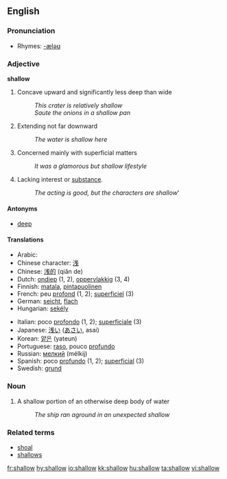 ==English==

===Pronunciation===
*Rhymes: [[Rhymes:English:-æləʊ|-æləʊ]]

=== Adjective ===
'''shallow'''

# Concave upward and significantly less deep than wide
#: ''This crater is relatively shallow''
#: ''Saute the onions in a shallow pan''
# Extending not far downward
#: ''The water is shallow here''
# Concerned mainly with superficial matters
#: ''It was a glamorous but shallow lifestyle''
# Lacking interest or [[substance]].
#:''The acting is good, but the characters are shallow'''

==== Antonyms ====
*[[deep]]

====Translations====
{{top}}
*Arabic: {{ARchar|[[ضحل]]}} {{IPAchar|(ɖáħel)}}
*Chinese character: [[浅]]
*Chinese: [[浅的]] (qiǎn de)
*Dutch: [[ondiep]] (1, 2), [[oppervlakkig]] (3, 4)
*Finnish: [[matala]], [[pintapuolinen]]
*French: peu [[profond]] (1, 2); [[superficiel]] (3)
*German: [[seicht]], [[flach]]
*Hungarian: [[sekély]]
{{mid}}
*Italian: poco [[profondo]] (1, 2); [[superficiale]] (3)
*Japanese: [[浅い]] ([[あさい]], asai)
*Korean: [[얕은]] (yateun)
*Portuguese: [[raso]], pouco [[profundo]] 
*Russian: [[мелкий]] (mélkij)
*Spanish: poco [[profundo]] (1, 2); [[superficial]] (3)
*Swedish: [[grund]]
{{bottom}}

=== Noun ===

# A shallow portion of an otherwise deep body of water
#: ''The ship ran aground in an unexpected shallow''

===Related terms===
*[[shoal]]
*[[shallows]]

[[fr:shallow]]
[[hy:shallow]]
[[io:shallow]]
[[kk:shallow]]
[[hu:shallow]]
[[ta:shallow]]
[[vi:shallow]]